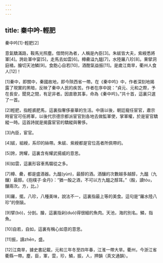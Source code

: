 ```yaml
---
---
---
```

title: 秦中吟-輕肥
---




秦中吟[1]-輕肥[2]

意氣驕滿路，鞍馬光照塵。借問何為者，人稱是內臣[3]。朱紱皆大夫，紫綬悉將軍[4]。誇赴軍中宴[5]，走馬去如雲[6]。樽罍溢九醞[7]，水陸羅八珍[8]。果擘洞庭橘，膾切天池鱗[9]。食飽心自若[10]，酒酣氣益振[11]。是歲江南旱，衢州人食人[12]！

[1]秦中，即關中，秦國故地，即今陝西省一帶。在《秦中吟》中，作者深刻地揭露了現實的黑暗，反映了秦中人民的疾苦。作者在序中說：“貞元、元和之際，予在長安，聞見之間，有足非者。因直歌其事，命為《秦中吟》。”共十首，這裏只選了一首。

[2]輕肥，指輕裘肥馬，這裏指奢侈豪華的生活。中唐以後，朝廷寵任宦官，肅宗時宦官可任將軍，以後代宗德宗都派宦官到各地去做監軍使，掌軍權，於是宦官驕縱一時。這首詩就是揭露宦官的驕縱與奢侈。

[3]內臣，宦官。

[4]紱，組綬，系印的絲帶。朱紱、紫綬都是官位高者所佩帶的。

[5]誇，誇耀，這裏含有耀武揚威的意思。

[6]如雲，這裏形容車馬騶從之多。

[7]樽、罍，都是盛酒器。九醞(yùn)，最醇的酒。酒釀的次數越多越醇，九醞（九釀）最醇。《抱樸子·金丹》：“猶一酘之酒，不可以方九醞之醇耳。”（酘，讀tóu，釀兩次。方，比。）

[8]羅，擺。八珍，八種美味，說法不一，這裏指最上等的美食。這句是“羅水陸八珍”的倒裝。

[9]擘(bò)，分剖。膾，這裏指剁(duò)得很細的魚肉。天池，海的別名。鱗，指魚。

[10]自若，自如，這裏有稱心如意的意思。

[11]振，讀zhēn，盛。

[12]江南旱，據史書記載，元和三年冬至四年春，江淮一帶大旱。衢州，今浙江省衢縣一帶。塵，臣，軍，雲，珍，鱗，振，人，押韻（真文通韻）。
